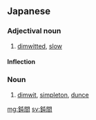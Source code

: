 ==Japanese==
{{ja-kanjitab}}

===Adjectival noun===
{{ja-adj|infl=na|のろま}}

# [[dimwitted]], [[slow]]

====Inflection====
{{ja-na|のろま}}

===Noun===
{{ja-noun|のろま}}

# [[dimwit]], [[simpleton]], [[dunce]]

[[mg:鈍間]]
[[sv:鈍間]]